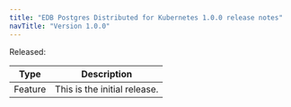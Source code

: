 ```yaml
---
title: "EDB Postgres Distributed for Kubernetes 1.0.0 release notes"
navTitle: "Version 1.0.0"
---
```


Released: <DATE OF RELEASE>

| Type    | Description                            |
| ------- | -------------------------------------- |
| Feature |  This is the initial release.          |
